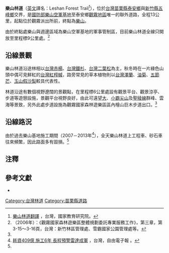 '''樂山林道'''（[[英文|英文]]譯名：Leshan Forest Trail<ref >[http://terms.naer.edu.tw/detail/1645982/?index=5 樂山林道翻譯] {{Wayback|url=http://terms.naer.edu.tw/detail/1645982/?index=5 |date=20140223044645 }}，台灣，國家教育研究院。</ref>），位於[[台灣|台灣]][[苗栗縣|苗栗縣]][[泰安鄉|泰安鄉]]與[[新竹縣|新竹縣]][[五峰鄉_(臺灣)|五峰鄉]]交界，是[[中華民國國防部|國防部]][[樂山雷達|樂山空軍基地]]至泰安鄉[[觀霧國家森林遊樂區|觀霧地區]]唯一的聯外道路，全程13公里，起點位於觀霧派出所前，終點為[[鹿場大山|樂山]]。

由於終點處樂山與週邊區域為樂山空軍基地的軍事管制區，目前樂山林道全線只開放至里程標9公里處。<ref name=first>（2006年）：《觀霧國家森林遊樂區整體規劃委託專業服務工作》，第三章，第3-15～3-16頁，台灣：新竹林區管理處、雪霸國家公園管理處等。</ref>

== 沿線景觀 ==
樂山林道沿途林相以[[台灣赤楊|台灣赤楊]]、[[台灣鐵杉|台灣鐵杉]]、[[台灣二葉松|台灣二葉松]]為主，秋冬時在一片綠色山頭中偶可見鮮紅的[[台灣紅榨槭|台灣紅榨槭]]，路旁常見的草本植物則以[[台灣澤蘭|台灣澤蘭]]、[[油菊|油菊]]、[[五節芒|五節芒]]、[[玉山假沙梨|玉山假沙梨]]較具代表性。

林道沿途有數個視野遼闊的景觀點，在里程標6公里處設有觀景平台、觀景涼亭、步道等遊憩設施，景觀平台視野良好，由此可遠望[[大霸尖山|大]]、[[小霸尖山|小霸尖山]]及[[聖稜線|聖稜線]]群峰、雲海等景致，另外此處步道設施為觀霧國家森林遊樂區區內檜山巨木步道出口。<ref name=first />

== 沿線路況==
由於過去樂山基地施工期間（2007－2013年<ref >[http://www.libertytimes.com.tw/2013/new/feb/3/today-t2.htm 耗資409億 施工6年 長程預警雷達成軍] {{Wayback|url=http://www.libertytimes.com.tw/2013/new/feb/3/today-t2.htm |date=20131003033309 }}，台灣，自由電子報 。</ref>），全天樂山林道上工程車、砂石車往來頻繁，因此路面多有毀損。<ref name=first />

== 注釋 ==
<div class="references-small">
{{reflist|2}}
</div>

== 參考文獻 ==
<div class="references-small">
*{{Cite book | author = 蔡麗秋等 | title = 觀霧國家森林遊樂區整體規劃委託專業服務工作 | location = 台灣 | publisher = 新竹林區管理處、雪霸國家公園管理處等 | date = 2010-12 | pages = |ISBN =| accessdate = 2014-02-20 | url =  | language= 中文| quote = }}

</div>
{{refend}}
</div>

[[Category:台灣林道|Category:台灣林道]]
[[Category:苗栗縣道路|Category:苗栗縣道路]]